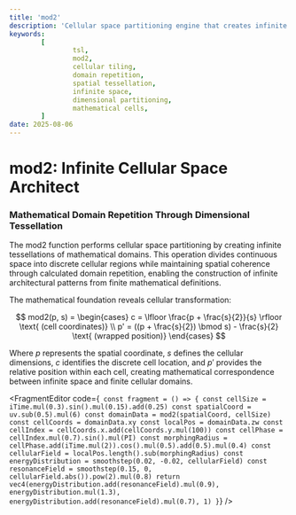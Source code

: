 ```yaml
---
title: 'mod2'
description: 'Cellular space partitioning engine that creates infinite dimensional tessellations through mathematical domain repetition and spatial metamorphosis'
keywords:
        [
                tsl,
                mod2,
                cellular tiling,
                domain repetition,
                spatial tessellation,
                infinite space,
                dimensional partitioning,
                mathematical cells,
        ]
date: 2025-08-06
---
```



# mod2: Infinite Cellular Space Architect

### Mathematical Domain Repetition Through Dimensional Tessellation

The mod2 function performs cellular space partitioning by creating infinite tessellations of mathematical domains. This operation divides continuous space into discrete cellular regions while maintaining spatial coherence through calculated domain repetition, enabling the construction of infinite architectural patterns from finite mathematical definitions.

The mathematical foundation reveals cellular transformation:

$$
mod2(p, s) = \begin{cases}
c = \lfloor \frac{p + \frac{s}{2}}{s} \rfloor \text{ (cell coordinates)} \\
p' = ((p + \frac{s}{2}) \bmod s) - \frac{s}{2} \text{ (wrapped position)}
\end{cases}
$$

Where $p$ represents the spatial coordinate, $s$ defines the cellular dimensions, $c$ identifies the discrete cell location, and $p'$ provides the relative position within each cell, creating mathematical correspondence between infinite space and finite cellular domains.

<FragmentEditor
        code={`
const fragment = () => {
        const cellSize = iTime.mul(0.3).sin().mul(0.15).add(0.25)
        const spatialCoord = uv.sub(0.5).mul(6)
        const domainData = mod2(spatialCoord, cellSize)
        const cellCoords = domainData.xy
        const localPos = domainData.zw
        const cellIndex = cellCoords.x.add(cellCoords.y.mul(100))
        const cellPhase = cellIndex.mul(0.7).sin().mul(PI)
        const morphingRadius = cellPhase.add(iTime.mul(2)).cos().mul(0.5).add(0.5).mul(0.4)
        const cellularField = localPos.length().sub(morphingRadius)
        const energyDistribution = smoothstep(0.02, -0.02, cellularField)
        const resonanceField = smoothstep(0.15, 0, cellularField.abs()).pow(2).mul(0.8)
        return vec4(energyDistribution.add(resonanceField).mul(0.9), energyDistribution.mul(1.3), energyDistribution.add(resonanceField).mul(0.7), 1)
}`}
/>
